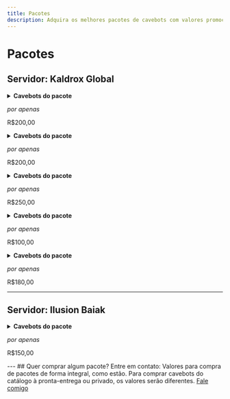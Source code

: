 ```yaml
---
title: Pacotes
description: Adquira os melhores pacotes de cavebots com valores promocionais para os servidores parceiros do JOB Scripts.
---
```

# Pacotes
## Servidor: Kaldrox Global


<Tabs>
  <TabItem value="valar" label="Valar Pack" default>
<details>
<summary><strong>Cavebots do pacote</strong></summary>
1. Valar Afflicted Strider, Blemished Spawn & Eyeless Devourer
2. Valar Bashmu & Juvenile Bashmu
3. Valar Boar Man, Carnivostrich, Crape Man, Harpy, Liodile & Rhindeer
4. Valar Breach Brood, Dread Intruder, Reality Reaver & Sparkion
5. Valar Cobras
6. Valar Crazeds & Arachnophobica
7. Valar Devourer, Glooth Golem, Metal Gargoyle & Rot Elemental
8. Valar Diremaw & Deepworm
9. Valar Dragolisk, Mega Dragon & Wardragon
10. Valar Exotics
11. Valar Falcon Knight & Falcon Paladin
12. Valar Feral Sphinx, Goannas, Manticore & Werelions
13. Valar Flimsy Lost Soul, Mean Lost Soul & Freakish Lost Soul
14. Valar Lumbering & Spiky Carnivor
15. Valar Minotaurs
16. Valar Rustheap Golem & Metal Gargoyle
17. Valar Sight Of Surrender
18. Valar Spectres & Arachnophobica
19. Valar Sphinx, Lamassu, Girtablilu Warrior & Crypt Warden
20. Valar The Secret Library
21. Valar Usurpers
22. Valar True Asuras & Hellhound
23. Valar Vexclaw, Grimeleech & Hellflayer
24. Valar Waspoid, Spidris Elite, Spitter, Crawler, Spidris, Hive Overseer & Kollos
25. Valar Wereboar, Werebadger, Werebear & Werewolf
26. Valar Werehyaena Shaman & Werehyaena
</details>

*por apenas*
<p style={{ fontSize: '2.5rem', fontWeight: 'bold', color: 'var(--ifm-color-primary)', fontFamily: 'var(--ifm-font-family-base)' }}>
R$200,00
</p>
  </TabItem>
  <TabItem value="bhaskar" label="Bhaskar Pack">
<details>
<summary><strong>Cavebots do pacote</strong></summary>
1. Bhaskar Asura
2. Bhaskar Black Warlock
3. Bhaskar Castle
4. Bhaskar Dark Torturer Lost Soul Destroyer S
5. Bhaskar Defiler Western Wyrm S
6. Bhaskar Demon, Dragon Lord, Fury & Infernalist
7. Bhaskar Dragon Lord NW
8. Bhaskar Draken North
9. Bhaskar Frost Dragon Terrorsleep
10. Bhaskar Fury Defiler Infernalist e Outros
11. Bhaskar Fury Dragon Lord Princess
12. Bhaskar Fury of Venom Medusa Sub W
13. Bhaskar Fury Of Venom W
14. Bhaskar Fury Sub-Solo SE
15. Bhaskar Grim Reaper Dark Torturer S
16. Bhaskar Grim Reaper Lost Soul Choking Fear
17. Bhaskar Lizard & Nefilim
18. Bhaskar Medusa Hydra Serpent W
19. Bhaskar Nefilim Cyclops Princess Behemoth
20. Bhaskar Phantasm North
21. Bhaskar Roshamuul Monsters
22. Bhaskar Western Behemoth S
23. Bhaskar Western Princess & Western Undead Village
24. Bhaskar Western Princess Village
25. Bhaskar Western Undead Princess S
</details>

*por apenas*
<p style={{ fontSize: '2.5rem', fontWeight: 'bold', color: 'var(--ifm-color-primary)', fontFamily: 'var(--ifm-font-family-base)' }}>
R$200,00
</p>
  </TabItem>
  <TabItem value="bali" label="Bali Pack">
<details>
<summary><strong>Cavebots do pacote</strong></summary>
1. Bali Cyclops Wooly Zahrain
2. Bali Dark Asura Zahrain
3. Bali Dragon Lord
4. Bali Draken Zahrain
5. Bali Elf Black Gaard S
6. Bali Elf Black Gaard W
7. Bali Fury
8. Bali Fury Gaard W
9. Bali Fury of Venom
10. Bali Fury of Venom Zahrain S
11. Bali Fury of Venom Zahrain Sub S
12. Bali Golden Asura Zahrain
13. Bali Golden Warrior Zahrain N
14. Bali Golden Warrior Zahrain NW
15. Bali Grim Reaper Dark Torturer Spectre Zahrain
16. Bali Hellhound Sub-solo Castle
17. Bali Hydra N
18. Bali Infernalist, Dark Torturer e Grim Reaper Gaard W
19. Bali Juggernaut
20. Bali Medusa Serpent Spawn Hydra Zahrain
21. Bali Nefilim Gaard W
22. Bali Phantasm Gaard
23. Bali Roshamuul Monsters Zahrain
24. Bali Terrorsleep
25. Bali Western Behemoth
26. Bali Western Behemoth Zahrain N
27. Bali Western Princess Undead Desert Zahrain
28. Bali Western Princess Zahrain Sub
29. Bali Western Undead Zahrain Sub
</details>

*por apenas*
<p style={{ fontSize: '2.5rem', fontWeight: 'bold', color: 'var(--ifm-color-primary)', fontFamily: 'var(--ifm-font-family-base)' }}>
R$250,00
</p>
  </TabItem>
  <TabItem value="loot" label="Loot Pack">
<details>
<summary><strong>Cavebots do pacote</strong></summary>
1. Ab'Dendriel Westerns Hellgate
2. Arcana Westerns North
3. Bali Cyclops Wooly Zahrain
4. Bhaskar Behemoth S
5. Edron Western Nightstalker Corrupter Terramite W
6. Gengia Golden Warrior, Dragon Lord & Western Nightstalker
7. Gundabad Western Nightstalker S

:::info
Todos contam com opção de transferência de dinheiro para outro personagem ou mantê-lo no banco.
:::

</details>

*por apenas*
<p style={{ fontSize: '2.5rem', fontWeight: 'bold', color: 'var(--ifm-color-primary)', fontFamily: 'var(--ifm-font-family-base)' }}>
R$100,00
</p>
  </TabItem>  
  <TabItem value="task" label="Task Pack">
<details>
<summary><strong>Cavebots do pacote</strong></summary>
1. Arcana Nightmare N
2. Bali Cyclops Wooly Zahrain
3. Bali Elf Black Gaard S
4. Bali Fury
5. Bali Nefilim Gaard W
6. Bali Western Princess Zahrain Sub
7. Bali Western Undead Zahrain Sub
8. Bhaskar Fury Of Venom W
9. Darmax Hydra NE
10. Dungeon Grim Reaper
11. Ethno Demon
12. Gundabad Infernalist W
13. Gundabad Medusa NE
14. Gundabad Western Nightstalker S
15. Ice Island Fury Of Ice
16. Kampala Serpent Spawn
17. Kazordoon Golden Warrior Isle of Devil
18. Palladium Juggernaut
19. Pyre Warlock
20. Roshamuul
21. Zao Draken Lizard E
</details>

*por apenas*
<p style={{ fontSize: '2.5rem', fontWeight: 'bold', color: 'var(--ifm-color-primary)', fontFamily: 'var(--ifm-font-family-base)' }}>
R$180,00
</p>
  </TabItem>
  
</Tabs>


---
## Servidor: Ilusion Baiak
<Tabs>
  <TabItem value="task" label="Task Pack" default>
<details>
<summary><strong>Cavebots do pacote</strong></summary>
1. Pyre Behemoth
2. Pyre Dark Torturer Nightmare
3. Pyre Defiler
4. Pyre Demon
5. Pyre Destroyer
6. Pyre Dragon
7. Pyre Gama Bunta
8. Pyre Giant Spider
9. Pyre Grim Reaper
10. Pyre Hellfire Fighter
11. Pyre Hydra
12. Pyre Medusa
13. Pyre Vampire Bride
14. Pyre Serpent Spawn
15. Pyre Spectre
16. Pyre Wyrm
</details>

*por apenas*
<p style={{ fontSize: '2.5rem', fontWeight: 'bold', color: 'var(--ifm-color-primary)', fontFamily: 'var(--ifm-font-family-base)' }}>
R$150,00
</p>
  </TabItem>

</Tabs>
---
## Quer comprar algum pacote? Entre em contato:
Valores para compra de pacotes de forma integral, como estão. Para comprar cavebots do catálogo à pronta-entrega ou privado, os valores serão diferentes.
<a href="/contatos" className="button button--primary button--lg button--block">
  Fale comigo
</a>